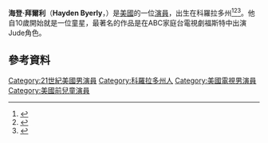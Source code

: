 {{艺人
|name = 海登·拜尔利
|type = 男演员
|image = 
|image size =
|birthname = Hayden Byerly
|birth_date= {{birth date and age|2000|10|11}}
|birth_place= [[美國|美國]][[科羅拉多州|科羅拉多州]][[萊克伍德_(科羅拉多州)|萊克伍德]]
|occupation = [[演員|演員]]
|website = 
}}
'''海登·拜爾利'''（'''Hayden Byerly'''，{{bd|2000年|10月11日}}）是[[美國|美國]]的一位[[演員|演員]]，出生在科羅拉多州<ref name="TFABCF-Twitter">{{cite web|url=https://twitter.com/TheFostersABCF/status/388813686661320704|title=It's @haydenbyerly's 13th birthday today!|author=TheFostersABCF|date=11 October 2013|accessdate=22 March 2014|work=[[Twitter|Twitter]]|archive-date=2014-04-07|archive-url=https://web.archive.org/web/20140407194004/https://twitter.com/TheFostersABCF/status/388813686661320704|dead-url=no}}</ref><ref name="BB-Twitter">{{cite web|url=https://twitter.com/BradleyBredeweg/status/389101130937946112|title=Yesterday = great day! Happy Birthday @haydenbyerly|author=Bradley Bredeweg|date=12 October 2013|accessdate=22 March 2014|work=[[Twitter|Twitter]]|archive-date=2016-03-05|archive-url=https://web.archive.org/web/20160305114912/https://twitter.com/BradleyBredeweg/status/389101130937946112|dead-url=no}}</ref><ref name="ABC Family">{{cite web|url=http://abcfamily.go.com/shows/the-fosters/cast/jude|title=Jude played by Hayden Byerly - The Fosters - ABCFamily.com|author=|accessdate=22 March 2014|work=[[ABC_Family|ABC Family]]|archive-date=2016-12-20|archive-url=https://web.archive.org/web/20161220044715/http://abcfamily.go.com/shows/the-fosters/cast/jude|dead-url=no}}</ref>。他自10歲開始就是一位童星，最著名的作品是在ABC家庭台電視劇福斯特中出演Jude角色。
==參考資料==
{{reflist}}

{{normdaten}}
{{DEFAULTSORT:Byerly, Hayden}}
[[Category:21世紀美國男演員|Category:21世紀美國男演員]]
[[Category:科羅拉多州人|Category:科羅拉多州人]]
[[Category:美國電視男演員|Category:美國電視男演員]]
[[Category:美國前兒童演員|Category:美國前兒童演員]]
{{actor-stub}}